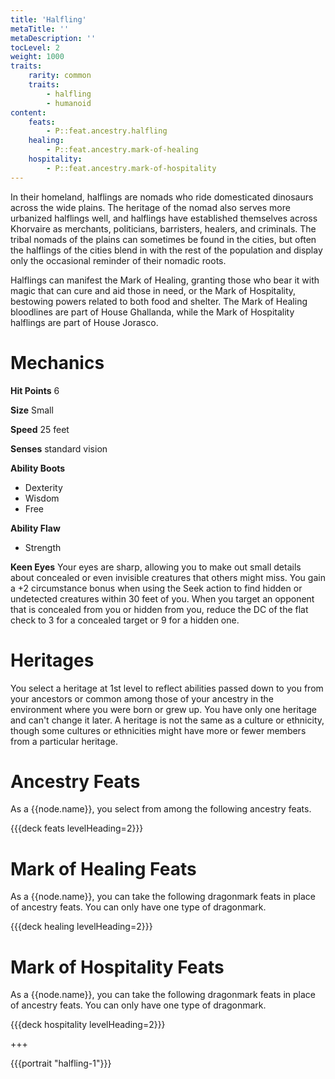 ```yaml
---
title: 'Halfling'
metaTitle: ''
metaDescription: ''
tocLevel: 2
weight: 1000
traits:
    rarity: common
    traits:
        - halfling
        - humanoid
content:
    feats:
        - P::feat.ancestry.halfling
    healing:
        - P::feat.ancestry.mark-of-healing
    hospitality:
        - P::feat.ancestry.mark-of-hospitality
---
```


In their homeland, halflings are nomads who ride domesticated dinosaurs across the wide plains. The heritage of the nomad also serves more urbanized halflings well, and halflings have established themselves across Khorvaire as merchants, politicians, barristers, healers, and criminals. The tribal nomads of the plains can sometimes be found in the cities, but often the halflings of the cities blend in with the rest of the population and display only the occasional reminder of their nomadic roots.

Halflings can manifest the Mark of Healing, granting those who bear it with magic that can cure and aid those in need, or the Mark of Hospitality, bestowing powers related to both food and shelter. The Mark of Healing bloodlines are part of House Ghallanda, while the Mark of Hospitality halflings are part of House Jorasco.

# Mechanics

**Hit Points** 6

**Size** Small

**Speed** 25 feet

**Senses** standard vision

**Ability Boots**

-   Dexterity
-   Wisdom
-   Free

**Ability Flaw**

-   Strength

**Keen Eyes** Your eyes are sharp, allowing you to make out small details about concealed or even invisible creatures that others might miss. You gain a +2 circumstance bonus when using the Seek action to find hidden or undetected creatures within 30 feet of you. When you target an opponent that is concealed from you or hidden from you, reduce the DC of the flat check to 3 for a concealed target or 9 for a hidden one.

# Heritages

You select a heritage at 1st level to reflect abilities passed down to you from your ancestors or common among those of your ancestry in the environment where you were born or grew up. You have only one heritage and can't change it later. A heritage is not the same as a culture or ethnicity, though some cultures or ethnicities might have more or fewer members from a particular heritage.

# Ancestry Feats

As a {{node.name}}, you select from among the following ancestry feats.

{{{deck feats levelHeading=2}}}

# Mark of Healing Feats

As a {{node.name}}, you can take the following dragonmark feats in place of ancestry feats. You can only have one type of dragonmark.

{{{deck healing levelHeading=2}}}

# Mark of Hospitality Feats

As a {{node.name}}, you can take the following dragonmark feats in place of ancestry feats. You can only have one type of dragonmark.

{{{deck hospitality levelHeading=2}}}

+++

{{{portrait "halfling-1"}}}